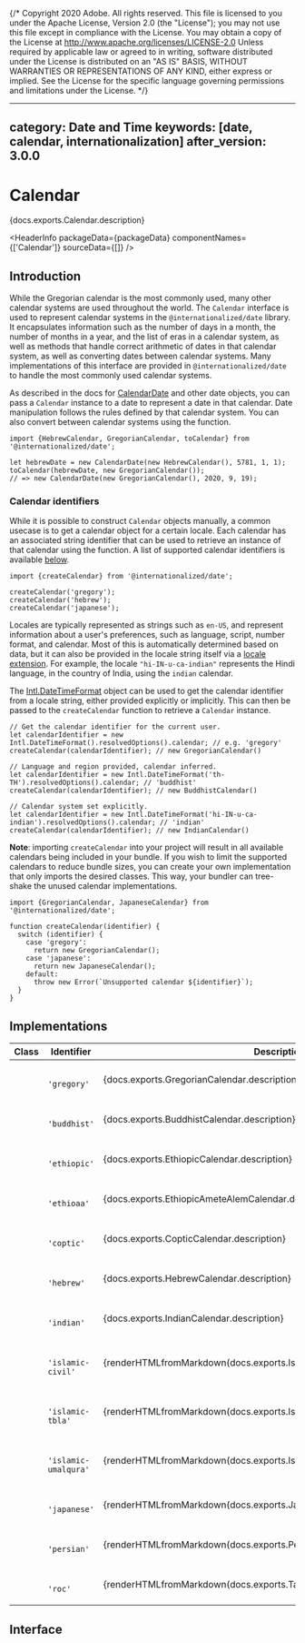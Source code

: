 {/* Copyright 2020 Adobe. All rights reserved.
This file is licensed to you under the Apache License, Version 2.0 (the "License");
you may not use this file except in compliance with the License. You may obtain a copy
of the License at http://www.apache.org/licenses/LICENSE-2.0
Unless required by applicable law or agreed to in writing, software distributed under
the License is distributed on an "AS IS" BASIS, WITHOUT WARRANTIES OR REPRESENTATIONS
OF ANY KIND, either express or implied. See the License for the specific language
governing permissions and limitations under the License. */}



---
category: Date and Time
keywords: [date, calendar, internationalization]
after_version: 3.0.0
---

# Calendar

<PageDescription>{docs.exports.Calendar.description}</PageDescription>

<HeaderInfo
  packageData={packageData}
  componentNames={['Calendar']}
  sourceData={[]} />

## Introduction

While the Gregorian calendar is the most commonly used, many other calendar systems are used throughout the world. The `Calendar` interface is used to represent calendar systems in the `@internationalized/date` library. It encapsulates information such as the number of days in a month, the number of months in a year, and the list of eras in a calendar system, as well as methods that handle correct arithmetic of dates in that calendar system, as well as converting dates between calendar systems. Many implementations of this interface are provided in `@internationalized/date` to handle the most commonly used calendar systems.

As described in the docs for [CalendarDate](CalendarDate.html#calendar-systems) and other date objects, you can pass a `Calendar` instance to a date to represent a date in that calendar. Date manipulation follows the rules defined by that calendar system. You can also convert between calendar systems using the <TypeLink links={docs.links} type={docs.exports.toCalendar} /> function.

```tsx
import {HebrewCalendar, GregorianCalendar, toCalendar} from '@internationalized/date';

let hebrewDate = new CalendarDate(new HebrewCalendar(), 5781, 1, 1);
toCalendar(hebrewDate, new GregorianCalendar());
// => new CalendarDate(new GregorianCalendar(), 2020, 9, 19);
```

### Calendar identifiers

While it is possible to construct `Calendar` objects manually, a common usecase is to get a calendar object for a certain locale. Each calendar has an associated string identifier that can be used to retrieve an instance of that calendar using the <TypeLink links={docs.links} type={docs.exports.createCalendar} /> function. A list of supported calendar identifiers is available [below](#implementations).

```tsx
import {createCalendar} from '@internationalized/date';

createCalendar('gregory');
createCalendar('hebrew');
createCalendar('japanese');
```

Locales are typically represented as strings such as `en-US`, and represent information about a user's preferences, such as language, script, number format, and calendar. Most of this is automatically determined based on data, but it can also be provided in the locale string itself via a [locale extension](https://developer.mozilla.org/en-US/docs/Web/JavaScript/Reference/Global_Objects/Intl/Locale/calendar#adding_a_calendar_in_the_locale_string). For example, the locale `"hi-IN-u-ca-indian"` represents the Hindi language, in the country of India, using the `indian` calendar.

The [Intl.DateTimeFormat](https://developer.mozilla.org/en-US/docs/Web/JavaScript/Reference/Global_Objects/Intl/DateTimeFormat/DateTimeFormat) object can be used to get the calendar identifier from a locale string, either provided explicitly or implicitly. This can then be passed to the `createCalendar` function to retrieve a `Calendar` instance.

```tsx
// Get the calendar identifier for the current user.
let calendarIdentifier = new Intl.DateTimeFormat().resolvedOptions().calendar; // e.g. 'gregory'
createCalendar(calendarIdentifier); // new GregorianCalendar()

// Language and region provided, calendar inferred.
let calendarIdentifier = new Intl.DateTimeFormat('th-TH').resolvedOptions().calendar; // 'buddhist'
createCalendar(calendarIdentifier); // new BuddhistCalendar()

// Calendar system set explicitly.
let calendarIdentifier = new Intl.DateTimeFormat('hi-IN-u-ca-indian').resolvedOptions().calendar; // 'indian'
createCalendar(calendarIdentifier); // new IndianCalendar()
```

**Note**: importing `createCalendar` into your project will result in all available calendars being included in your bundle. If you wish to limit the supported calendars to reduce bundle sizes, you can create your own implementation that only imports the desired classes. This way, your bundler can tree-shake the unused calendar implementations.

```tsx
import {GregorianCalendar, JapaneseCalendar} from '@internationalized/date';

function createCalendar(identifier) {
  switch (identifier) {
    case 'gregory':
      return new GregorianCalendar();
    case 'japanese':
      return new JapaneseCalendar();
    default:
      throw new Error(`Unsupported calendar ${identifier}`);
  }
}
```

## Implementations

<table className={`${tableStyles['spectrum-Table']} ${tableStyles['spectrum-Table--quiet']} ${styles.propTable}`}>
  <thead>
    <tr>
      <th className={tableStyles['spectrum-Table-headCell']}>Class</th>
      <th className={tableStyles['spectrum-Table-headCell']}>Identifier</th>
      <th className={tableStyles['spectrum-Table-headCell']}>Description</th>
    </tr>
  </thead>
  <tbody className={tableStyles['spectrum-Table-body']}>
    <tr className={tableStyles['spectrum-Table-row']}>
      <td className={tableStyles['spectrum-Table-cell']}><TypeLink links={docs.links} type={docs.exports.GregorianCalendar} /></td>
      <td className={tableStyles['spectrum-Table-cell']}>
        <code className={typographyStyles['spectrum-Code4']}>
          <span className="token hljs-string">'gregory'</span>
        </code>
      </td>
      <td className={tableStyles['spectrum-Table-cell']}>{docs.exports.GregorianCalendar.description}</td>
    </tr>
    <tr className={tableStyles['spectrum-Table-row']}>
      <td className={tableStyles['spectrum-Table-cell']}><TypeLink links={docs.links} type={docs.exports.BuddhistCalendar} /></td>
      <td className={tableStyles['spectrum-Table-cell']}>
        <code className={typographyStyles['spectrum-Code4']}>
          <span className="token hljs-string">'buddhist'</span>
        </code>
      </td>
      <td className={tableStyles['spectrum-Table-cell']}>{docs.exports.BuddhistCalendar.description}</td>
    </tr>
    <tr className={tableStyles['spectrum-Table-row']}>
      <td className={tableStyles['spectrum-Table-cell']}><TypeLink links={docs.links} type={docs.exports.EthiopicCalendar} /></td>
      <td className={tableStyles['spectrum-Table-cell']}>
        <code className={typographyStyles['spectrum-Code4']}>
          <span className="token hljs-string">'ethiopic'</span>
        </code>
      </td>
      <td className={tableStyles['spectrum-Table-cell']}>{docs.exports.EthiopicCalendar.description}</td>
    </tr>
    <tr className={tableStyles['spectrum-Table-row']}>
      <td className={tableStyles['spectrum-Table-cell']}><TypeLink links={docs.links} type={docs.exports.EthiopicAmeteAlemCalendar} /></td>
      <td className={tableStyles['spectrum-Table-cell']}>
        <code className={typographyStyles['spectrum-Code4']}>
          <span className="token hljs-string">'ethioaa'</span>
        </code>
      </td>
      <td className={tableStyles['spectrum-Table-cell']}>{docs.exports.EthiopicAmeteAlemCalendar.description}</td>
    </tr>
    <tr className={tableStyles['spectrum-Table-row']}>
      <td className={tableStyles['spectrum-Table-cell']}><TypeLink links={docs.links} type={docs.exports.CopticCalendar} /></td>
      <td className={tableStyles['spectrum-Table-cell']}>
        <code className={typographyStyles['spectrum-Code4']}>
          <span className="token hljs-string">'coptic'</span>
        </code>
      </td>
      <td className={tableStyles['spectrum-Table-cell']}>{docs.exports.CopticCalendar.description}</td>
    </tr>
    <tr className={tableStyles['spectrum-Table-row']}>
      <td className={tableStyles['spectrum-Table-cell']}><TypeLink links={docs.links} type={docs.exports.HebrewCalendar} /></td>
      <td className={tableStyles['spectrum-Table-cell']}>
        <code className={typographyStyles['spectrum-Code4']}>
          <span className="token hljs-string">'hebrew'</span>
        </code>
      </td>
      <td className={tableStyles['spectrum-Table-cell']}>{docs.exports.HebrewCalendar.description}</td>
    </tr>
    <tr className={tableStyles['spectrum-Table-row']}>
      <td className={tableStyles['spectrum-Table-cell']}><TypeLink links={docs.links} type={docs.exports.IndianCalendar} /></td>
      <td className={tableStyles['spectrum-Table-cell']}>
        <code className={typographyStyles['spectrum-Code4']}>
          <span className="token hljs-string">'indian'</span>
        </code>
      </td>
      <td className={tableStyles['spectrum-Table-cell']}>{docs.exports.IndianCalendar.description}</td>
    </tr>
    <tr className={tableStyles['spectrum-Table-row']}>
      <td className={tableStyles['spectrum-Table-cell']}><TypeLink links={docs.links} type={docs.exports.IslamicCivilCalendar} /></td>
      <td className={tableStyles['spectrum-Table-cell']}>
        <code className={typographyStyles['spectrum-Code4']}>
          <span className="token hljs-string">'islamic-civil'</span>
        </code>
      </td>
      <td className={tableStyles['spectrum-Table-cell']}>{renderHTMLfromMarkdown(docs.exports.IslamicCivilCalendar.description)}</td>
    </tr>
    <tr className={tableStyles['spectrum-Table-row']}>
      <td className={tableStyles['spectrum-Table-cell']}><TypeLink links={docs.links} type={docs.exports.IslamicTabularCalendar} /></td>
      <td className={tableStyles['spectrum-Table-cell']}>
        <code className={typographyStyles['spectrum-Code4']}>
          <span className="token hljs-string">'islamic-tbla'</span>
        </code>
      </td>
      <td className={tableStyles['spectrum-Table-cell']}>{renderHTMLfromMarkdown(docs.exports.IslamicTabularCalendar.description)}</td>
    </tr>
    <tr className={tableStyles['spectrum-Table-row']}>
      <td className={tableStyles['spectrum-Table-cell']}><TypeLink links={docs.links} type={docs.exports.IslamicUmalquraCalendar} /></td>
      <td className={tableStyles['spectrum-Table-cell']}>
        <code className={typographyStyles['spectrum-Code4']}>
          <span className="token hljs-string">'islamic-umalqura'</span>
        </code>
      </td>
      <td className={tableStyles['spectrum-Table-cell']}>{renderHTMLfromMarkdown(docs.exports.IslamicUmalquraCalendar.description)}</td>
    </tr>
    <tr className={tableStyles['spectrum-Table-row']}>
      <td className={tableStyles['spectrum-Table-cell']}><TypeLink links={docs.links} type={docs.exports.JapaneseCalendar} /></td>
      <td className={tableStyles['spectrum-Table-cell']}>
        <code className={typographyStyles['spectrum-Code4']}>
          <span className="token hljs-string">'japanese'</span>
        </code>
      </td>
      <td className={tableStyles['spectrum-Table-cell']}>{renderHTMLfromMarkdown(docs.exports.JapaneseCalendar.description)}</td>
    </tr>
    <tr className={tableStyles['spectrum-Table-row']}>
      <td className={tableStyles['spectrum-Table-cell']}><TypeLink links={docs.links} type={docs.exports.PersianCalendar} /></td>
      <td className={tableStyles['spectrum-Table-cell']}>
        <code className={typographyStyles['spectrum-Code4']}>
          <span className="token hljs-string">'persian'</span>
        </code>
      </td>
      <td className={tableStyles['spectrum-Table-cell']}>{renderHTMLfromMarkdown(docs.exports.PersianCalendar.description)}</td>
    </tr>
    <tr className={tableStyles['spectrum-Table-row']}>
      <td className={tableStyles['spectrum-Table-cell']}><TypeLink links={docs.links} type={docs.exports.TaiwanCalendar} /></td>
      <td className={tableStyles['spectrum-Table-cell']}>
        <code className={typographyStyles['spectrum-Code4']}>
          <span className="token hljs-string">'roc'</span>
        </code>
      </td>
      <td className={tableStyles['spectrum-Table-cell']}>{renderHTMLfromMarkdown(docs.exports.TaiwanCalendar.description)}</td>
    </tr>
  </tbody>
</table>

## Interface

<ClassAPI links={docs.links} class={docs.exports.Calendar} />
